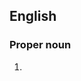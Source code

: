 ==English==

===Proper noun===
{{en-proper noun|head=[[white coat]] [[effect]]}}

# {{alternative form of|white coat hypertension|lang=en}}